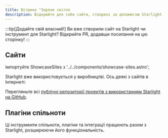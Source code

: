 ```yaml
---
title: Вітрина "Зоряне світло
description: Відкрийте для себе сайти, створені за допомогою Starlight, та інструменти спільноти, які розширюють Starlight!
---
```


:::tip[Додайте свій власний!]
Ви вже створили сайт на Starlight чи інструмент для Starlight?
Відкрийте PR, додавши посилання на цю сторінку!
:::

## Сайти

імпортуйте ShowcaseSites з '../../components/showcase-sites.astro';

Starlight вже використовується у виробництві. Ось деякі з сайтів в Інтернеті:

<ShowcaseSites />

Перегляньте всі [публічні репозиторії проектів з використанням Starlight на GitHub](https://github.com/withastro/starlight/network/dependents).

## Плагіни спільноти


Ці інструменти спільноти, плагіни та інтеграції працюють разом з Starlight, розширюючи його функціональність.

<CardGrid>
	<LinkCard
		href="https://www.feelback.dev/blog/new-astro-starlight-integration/"
		title="FeelBack"
		description="Додайте систему зворотного зв'язку з користувачами до сторінок ваших документів."
	/>
	<LinkCard
		href="https://github.com/HiDeoo/starlight-blog"
		title="starlight-blog"
		description="Додайте блог до вашого сайту документації."
	/>
	<LinkCard
		href="https://github.com/HiDeoo/starlight-links-validator"
		title="starlight-links-validator"
		description="Перевірте наявність непрацюючих посилань на ваших сторінках Starlight."
	/>
	<LinkCard
		href="https://github.com/HiDeoo/starlight-typedoc"
		title="starlight-typedoc"
		description="Створення сторінок Starlight з TypeScript за допомогою TypeDoc."
	/>
	<LinkCard
		href="https://github.com/HiDeoo/starlight-openapi"
		title="starlight-openapi"
		description="Створення сторінок документації зі специфікацій OpenAPI/Swagger."
	/>
</CardGrid>

